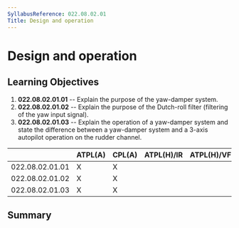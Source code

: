 ```yaml
---
SyllabusReference: 022.08.02.01
Title: Design and operation
---
```


# Design and operation

## Learning Objectives

1.  **022.08.02.01.01** -- Explain the purpose of the yaw-damper system.
2.  **022.08.02.01.02** -- Explain the purpose of the Dutch-roll filter
    (filtering of the yaw input signal).
3.  **022.08.02.01.03** -- Explain the operation of a yaw-damper system and
    state the difference between a yaw-damper system and a 3-axis autopilot
    operation on the rudder channel.

|                 | ATPL(A) | CPL(A) | ATPL(H)/IR | ATPL(H)/VFR | CPL(H) | IR  | CBIR(A) |
| --------------- | ------- | ------ | ---------- | ----------- | ------ | --- | ------- |
| 022.08.02.01.01 | X       | X      |            |             |        |     |         |
| 022.08.02.01.02 | X       | X      |            |             |        |     |         |
| 022.08.02.01.03 | X       | X      |            |             |        |     |         |

## Summary
